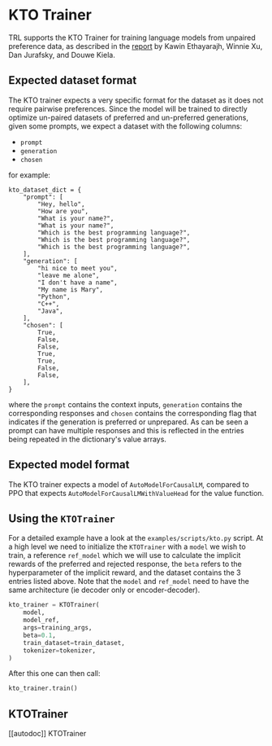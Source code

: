 # KTO Trainer

TRL supports the KTO Trainer for training language models from unpaired preference data, as described in the [report](https://github.com/ContextualAI/HALOs/blob/main/assets/report.pdf) by  Kawin Ethayarajh, Winnie Xu, Dan Jurafsky, and Douwe Kiela.

## Expected dataset format

The KTO trainer expects a very specific format for the dataset as it does not require pairwise preferences. Since the model will be trained to directly optimize un-paired datasets of preferred and un-preferred generations, given some prompts, we expect a dataset with the following columns:

- `prompt`
- `generation`
- `chosen`

for example:

```
kto_dataset_dict = {
    "prompt": [
        "Hey, hello",
        "How are you",
        "What is your name?",
        "What is your name?",
        "Which is the best programming language?",
        "Which is the best programming language?",
        "Which is the best programming language?",
    ],
    "generation": [
        "hi nice to meet you",
        "leave me alone",
        "I don't have a name",
        "My name is Mary",
        "Python",
        "C++",
        "Java",
    ],
    "chosen": [
        True,
        False,
        False,
        True,
        True,
        False,
        False,
    ],
}
```

where the `prompt` contains the context inputs, `generation` contains the corresponding  responses and `chosen` contains the corresponding flag that indicates if the generation is preferred or unprepared. As can be seen a prompt can have multiple responses and this is reflected in the entries being repeated in the dictionary's value arrays.

## Expected model format
The KTO trainer expects a model of `AutoModelForCausalLM`, compared to PPO that expects `AutoModelForCausalLMWithValueHead` for the value function.

## Using the `KTOTrainer`

For a detailed example have a look at the `examples/scripts/kto.py` script. At a high level we need to initialize the `KTOTrainer` with a `model` we wish to train, a reference `ref_model` which we will use to calculate the implicit rewards of the preferred and rejected response, the `beta` refers to the hyperparameter of the implicit reward, and the dataset contains the 3 entries listed above. Note that the `model` and `ref_model` need to have the same architecture (ie decoder only or encoder-decoder).

```py
kto_trainer = KTOTrainer(
    model,
    model_ref,
    args=training_args,
    beta=0.1,
    train_dataset=train_dataset,
    tokenizer=tokenizer,
)
```
After this one can then call:

```py
kto_trainer.train()
```

## KTOTrainer

[[autodoc]] KTOTrainer
